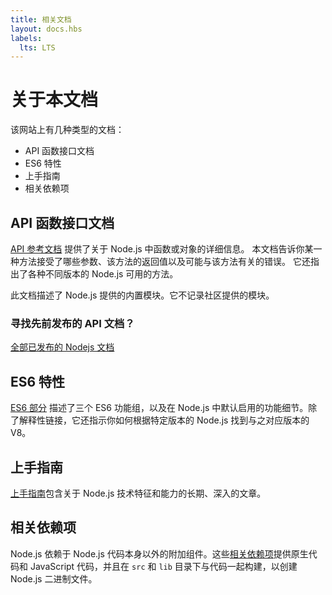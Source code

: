 ```yaml
---
title: 相关文档
layout: docs.hbs
labels:
  lts: LTS
---
```


# 关于本文档

该网站上有几种类型的文档：

- API 函数接口文档
- ES6 特性
- 上手指南
- 相关依赖项

## API 函数接口文档

[API 参考文档](https://nodejs.org/api/) 提供了关于 Node.js 中函数或对象的详细信息。 本文档告诉你某一种方法接受了哪些参数、该方法的返回值以及可能与该方法有关的错误。 它还指出了各种不同版本的 Node.js 可用的方法。

此文档描述了 Node.js 提供的内置模块。它不记录社区提供的模块。

<div className="highlight-box">

### 寻找先前发布的 API 文档？

<NodeApiVersionLinks />

[全部已发布的 Nodejs 文档](https://nodejs.org/docs/)

</div>

## ES6 特性

[ES6 部分](/zh-cn/docs/es6/) 描述了三个 ES6 功能组，以及在 Node.js 中默认启用的功能细节。除了解释性链接，它还指示你如何根据特定版本的 Node.js 找到与之对应版本的 V8。

## 上手指南

[上手指南](/zh-cn/docs/guides/)包含关于 Node.js 技术特征和能力的长期、深入的文章。

## 相关依赖项

Node.js 依赖于 Node.js 代码本身以外的附加组件。这些[相关依赖项](https://github.com/nodejs/node/blob/main/doc/contributing/main/contributing/defining/main-dependencies)提供原生代码和 JavaScript 代码，并且在 `src` 和 `lib` 目录下与代码一起构建，以创建 Node.js 二进制文件。
